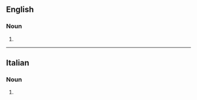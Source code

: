 ==English==

===Noun===
{{head|en|noun form}}

# {{plural of|en|gradino|nocat=1}}

----

==Italian==

===Noun===
{{head|it|noun plural form|g=m}}

# {{plural of|it|gradino}}